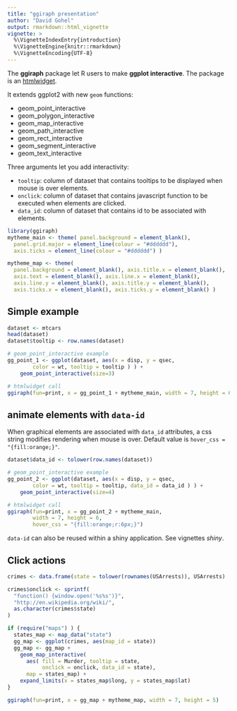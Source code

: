 ```yaml
---
title: "ggiraph presentation"
author: "David Gohel"
output: rmarkdown::html_vignette
vignette: >
  %\VignetteIndexEntry{introduction}
  %\VignetteEngine{knitr::rmarkdown}
  %\VignetteEncoding{UTF-8}
---
```


The **ggiraph** package let R users to make **ggplot interactive**. The package is an [htmlwidget](http://cran.r-project.org/package=htmlwidgets). 

It extends ggplot2 with new `geom` functions:

* geom_point_interactive
* geom_polygon_interactive
* geom_map_interactive
* geom_path_interactive
* geom_rect_interactive
* geom_segment_interactive
* geom_text_interactive


Three arguments let you add interactivity:

* `tooltip`: column of dataset that contains tooltips to be displayed when mouse is over elements. 
* `onclick`: column of dataset that contains javascript function to be executed when elements are clicked. 
* `data_id`: column of dataset that contains id to be associated with elements. 

```r
library(ggiraph)
mytheme_main <- theme( panel.background = element_blank(), 
  panel.grid.major = element_line(colour = "#dddddd"), 
  axis.ticks = element_line(colour = "#dddddd") )

mytheme_map <- theme(
  panel.background = element_blank(), axis.title.x = element_blank(),
  axis.text = element_blank(), axis.line.x = element_blank(),
  axis.line.y = element_blank(), axis.title.y = element_blank(),
  axis.ticks.x = element_blank(), axis.ticks.y = element_blank() )
```

## Simple example 

```r
dataset <- mtcars
head(dataset)
dataset$tooltip <- row.names(dataset)

# geom_point_interactive example
gg_point_1 <- ggplot(dataset, aes(x = disp, y = qsec, 
		color = wt, tooltip = tooltip ) ) + 
	geom_point_interactive(size=3)

# htmlwidget call
ggiraph(fun=print, x = gg_point_1 + mytheme_main, width = 7, height = 6)
```

## animate elements with `data-id`

When graphical elements are associated with `data_id` attributes, a css string modifies 
rendering when mouse is over. Default value is `hover_css = "{fill:orange;}"`. 

```r
dataset$data_id <- tolower(row.names(dataset))

# geom_point_interactive example
gg_point_2 <- ggplot(dataset, aes(x = disp, y = qsec, 
		color = wt, tooltip = tooltip, data_id = data_id ) ) + 
	geom_point_interactive(size=4)

# htmlwidget call
ggiraph(fun=print, x = gg_point_2 + mytheme_main, 
        width = 7, height = 6, 
        hover_css = "{fill:orange;r:6px;}")
```

`data-id` can also be reused within a shiny application. See vignettes *shiny*.

## Click actions

```r
crimes <- data.frame(state = tolower(rownames(USArrests)), USArrests)

crimes$onclick <- sprintf(
  "function() {window.open('%s%s')}",
  "http://en.wikipedia.org/wiki/",
  as.character(crimes$state)
)

if (require("maps") ) {
  states_map <- map_data("state")
  gg_map <- ggplot(crimes, aes(map_id = state))
  gg_map <- gg_map + 
    geom_map_interactive(
      aes( fill = Murder, tooltip = state, 
           onclick = onclick, data_id = state), 
      map = states_map) + 
    expand_limits(x = states_map$long, y = states_map$lat)
}

ggiraph(fun=print, x = gg_map + mytheme_map, width = 7, height = 5)
```


